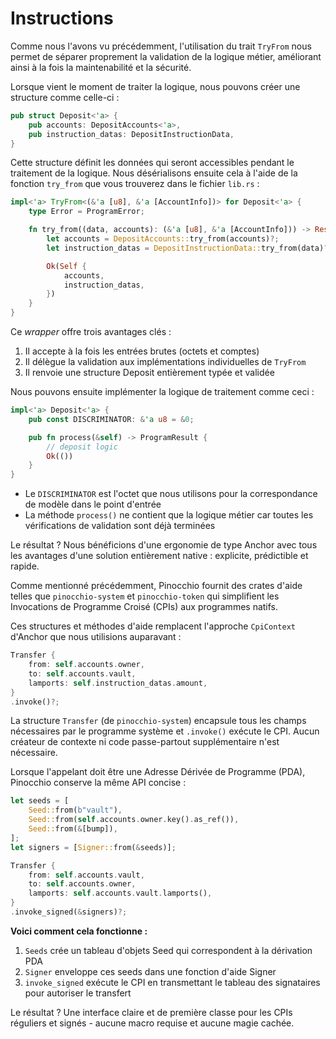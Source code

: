 
# Instructions

Comme nous l'avons vu précédemment, l'utilisation du trait `TryFrom` nous permet de séparer proprement la validation de la logique métier, améliorant ainsi à la fois la maintenabilité et la sécurité.

<ArticleSection name="Structure d'Instruction" id="instruction-structure" level="h2" />

Lorsque vient le moment de traiter la logique, nous pouvons créer une structure comme celle-ci :

```rust
pub struct Deposit<'a> {
    pub accounts: DepositAccounts<'a>,
    pub instruction_datas: DepositInstructionData,
}
```

Cette structure définit les données qui seront accessibles pendant le traitement de la logique. Nous désérialisons ensuite cela à l'aide de la fonction `try_from` que vous trouverez dans le fichier `lib.rs` :

```rust
impl<'a> TryFrom<(&'a [u8], &'a [AccountInfo])> for Deposit<'a> {
    type Error = ProgramError;

    fn try_from((data, accounts): (&'a [u8], &'a [AccountInfo])) -> Result<Self, Self::Error> {
        let accounts = DepositAccounts::try_from(accounts)?;
        let instruction_datas = DepositInstructionData::try_from(data)?;

        Ok(Self {
            accounts,
            instruction_datas,
        })
    }
}
```

Ce *wrapper* offre trois avantages clés :
1. Il accepte à la fois les entrées brutes (octets et comptes)
2. Il délègue la validation aux implémentations individuelles de `TryFrom`
3. Il renvoie une structure Deposit entièrement typée et validée

Nous pouvons ensuite implémenter la logique de traitement comme ceci :

```rust
impl<'a> Deposit<'a> {
    pub const DISCRIMINATOR: &'a u8 = &0;

    pub fn process(&self) -> ProgramResult {
        // deposit logic
        Ok(())
    }
}
```

- Le `DISCRIMINATOR` est l'octet que nous utilisons pour la correspondance de modèle dans le point d'entrée
- La méthode `process()` ne contient que la logique métier car toutes les vérifications de validation sont déjà terminées

Le résultat ? Nous bénéficions d'une ergonomie de type Anchor avec tous les avantages d'une solution entièrement native : explicite, prédictible et rapide.

<ArticleSection name="Invocation de Programme Croisé" id="cross-program-invocation" level="h2" />

Comme mentionné précédemment, Pinocchio fournit des crates d'aide telles que `pinocchio-system` et `pinocchio-token` qui simplifient les Invocations de Programme Croisé (CPIs) aux programmes natifs. 

Ces structures et méthodes d'aide remplacent l'approche `CpiContext` d'Anchor que nous utilisions auparavant :

```rust
Transfer {
    from: self.accounts.owner,
    to: self.accounts.vault,
    lamports: self.instruction_datas.amount,
}
.invoke()?;
```

La structure `Transfer` (de `pinocchio-system`) encapsule tous les champs nécessaires par le programme système et `.invoke()` exécute le CPI. Aucun créateur de contexte ni code passe-partout supplémentaire n'est nécessaire.

Lorsque l'appelant doit être une Adresse Dérivée de Programme (PDA), Pinocchio conserve la même API concise :

```rust
let seeds = [
    Seed::from(b"vault"),
    Seed::from(self.accounts.owner.key().as_ref()),
    Seed::from(&[bump]),
];
let signers = [Signer::from(&seeds)];

Transfer {
    from: self.accounts.vault,
    to: self.accounts.owner,
    lamports: self.accounts.vault.lamports(),
}
.invoke_signed(&signers)?;
```

**Voici comment cela fonctionne :**
1. `Seeds` crée un tableau d'objets Seed qui correspondent à la dérivation PDA
2. `Signer` enveloppe ces seeds dans une fonction d'aide Signer
3. `invoke_signed` exécute le CPI en transmettant le tableau des signataires pour autoriser le transfert

Le résultat ? Une interface claire et de première classe pour les CPIs réguliers et signés - aucune macro requise et aucune magie cachée.